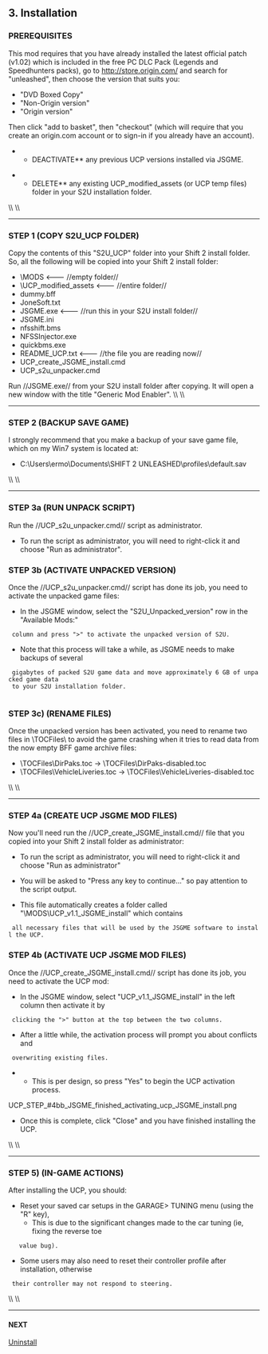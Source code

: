 == 3. Installation ==

=== PREREQUISITES ===

This mod requires that you have already installed the latest official patch (v1.02) which is included in the free PC DLC Pack (Legends and Speedhunters packs), go to http://store.origin.com/ and search for "unleashed", then choose the version that suits you:

* "DVD Boxed Copy"
* "Non-Origin version"
* "Origin version"

Then click "add to basket", then "checkout" (which will require that you create an origin.com account or to sign-in if you already have an account). 

**DEACTIVATE** any previous UCP versions installed via JSGME.

**DELETE** any existing UCP_modified_assets (or UCP temp files) folder in your S2U installation folder.
\\
\\
----
=== STEP 1 (COPY S2U_UCP FOLDER) ===

Copy the contents of this "S2U_UCP" folder into your Shift 2 install folder. So, all the following will be copied into your Shift 2 install folder:

{{images/UCP_STEP_#1a_file_list.png}}

* \MODS <--- //empty folder//
* \UCP_modified_assets 	<--- //entire folder//
*  dummy.bff
*  JoneSoft.txt
*  JSGME.exe <--- //run this in your S2U install folder//
*  JSGME.ini
*  nfsshift.bms
*  NFSSInjector.exe
*  quickbms.exe
*  README_UCP.txt <--- //the file you are reading now//
*  UCP_create_JSGME_install.cmd
*  UCP_s2u_unpacker.cmd

{{images/UCP_STEP_#1b_copy_to_s2u_installation_folder.png}}
		
Run //JSGME.exe// from your S2U install folder after copying. It will open a new window with the title "Generic Mod Enabler". {{images/UCP_STEP_#1c_JSGME_1st_run.png}}
\\
\\
----
=== STEP 2 (BACKUP SAVE GAME) ===

I strongly recommend that you make a backup of your save game file, which on my Win7 system is located at:

* C:\Users\ermo\Documents\SHIFT 2 UNLEASHED\profiles\default.sav
\\
\\
----
=== STEP 3a (RUN UNPACK SCRIPT) ===

Run the //UCP_s2u_unpacker.cmd// script as administrator. 
 
{{images/UCP_STEP_#3a_s2u_unpacker.cmd_run_as_administrator.png}}

* To run the script as administrator, you will need to right-click it and choose "Run as administrator".

{{images/UCP_STEP_#3ab_s2u_unpacker.cmd.png}}

{{images/UCP_STEP_#3ac_s2u_unpacker.cmd_finished.png}}

=== STEP 3b (ACTIVATE UNPACKED VERSION) ===

Once the //UCP_s2u_unpacker.cmd// script has done its job, you need to activate the unpacked game files:

{{images/UCP_STEP_#3ba_JSGME_activate_s2u_unpacked_version.png}}

* In the JSGME window, select the "S2U_Unpacked_version" row in the "Available Mods:"
  column and press ">" to activate the unpacked version of S2U.
* Note that this process will take a while, as JSGME needs to make backups of several
  gigabytes of packed S2U game data and move approximately 6 GB of unpacked game data
  to your S2U installation folder.
  
{{images/UCP_STEP_#3bb_JSGME_finished_activating_s2u_unpacked_version.png}}

=== STEP 3c) (RENAME FILES) ===

Once the unpacked version has been activated, you need to rename two files in \TOCFiles\ to avoid the game crashing when it tries to read data from the now empty BFF game archive files:

{{images/UCP_STEP_#3c_rename_TOCFiles.png}}

* \TOCFiles\DirPaks.toc -> \TOCFiles\DirPaks-disabled.toc
* \TOCFiles\VehicleLiveries.toc -> \TOCFiles\VehicleLiveries-disabled.toc
\\
\\
----
=== STEP 4a (CREATE UCP JSGME MOD FILES) ===

Now you'll need run the //UCP_create_JSGME_install.cmd// file that you copied into your Shift 2 install folder as administrator:

{{images/UCP_STEP_#4a_create_JSGME_install.cmd_run_as_administrator.png}}

* To run the script as administrator, you will need to right-click it and choose "Run as administrator"

{{images/UCP_STEP_#4ab_create_JSGME_install.cmd.png}}

* You will be asked to "Press any key to continue..." so pay attention to the script output.

{{images/UCP_STEP_#4ac_create_JSGME_install_finished.cmd.png}}

* This file automatically creates a folder called "\MODS\UCP_v1.1_JSGME_install" which contains
  all necessary files that will be used by the JSGME software to install the UCP. 

=== STEP 4b (ACTIVATE UCP JSGME MOD FILES) ===

Once the //UCP_create_JSGME_install.cmd// script has done its job, you need to activate the UCP mod:

{{images/UCP_STEP_#4ba_JSGME_activate_ucp_JSGME_install.png}}

* In the JSGME window, select "UCP_v1.1_JSGME_install" in the left column then activate it by
  clicking the ">" button at the top between the two columns.
* After a little while, the activation process will prompt you about conflicts and
  overwriting existing files.
**  This is per design, so press "Yes" to begin the UCP activation process.

UCP_STEP_#4bb_JSGME_finished_activating_ucp_JSGME_install.png

* Once this is complete, click "Close" and you have finished installing the UCP.
\\
\\
----
=== STEP 5) (IN-GAME ACTIONS) ===

After installing the UCP, you should:

* Reset your saved car setups in the GARAGE> TUNING menu (using the "R" key),
**  This is due to the significant changes made to the car tuning (ie, fixing the reverse toe
    value bug). 
* Some users may also need to reset their controller profile after installation, otherwise
  their controller may not respond to steering.
\\
\\
----
==== NEXT ====
[[Uninstall]]